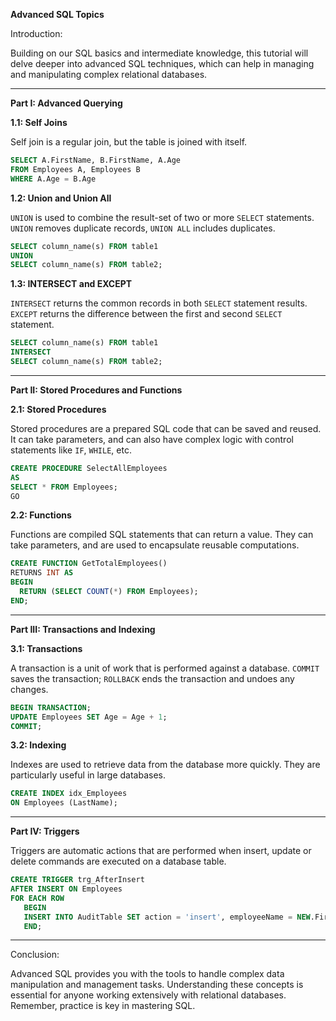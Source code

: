 **Advanced SQL Topics**

Introduction:

Building on our SQL basics and intermediate knowledge, this tutorial will delve deeper into advanced SQL techniques, which can help in managing and manipulating complex relational databases.

---

**Part I: Advanced Querying**

**1.1: Self Joins**

Self join is a regular join, but the table is joined with itself.

```sql
SELECT A.FirstName, B.FirstName, A.Age
FROM Employees A, Employees B
WHERE A.Age = B.Age
```

**1.2: Union and Union All**

`UNION` is used to combine the result-set of two or more `SELECT` statements. `UNION` removes duplicate records, `UNION ALL` includes duplicates.

```sql
SELECT column_name(s) FROM table1
UNION
SELECT column_name(s) FROM table2;
```

**1.3: INTERSECT and EXCEPT**

`INTERSECT` returns the common records in both `SELECT` statement results. `EXCEPT` returns the difference between the first and second `SELECT` statement.

```sql
SELECT column_name(s) FROM table1
INTERSECT
SELECT column_name(s) FROM table2;
```

---

**Part II: Stored Procedures and Functions**

**2.1: Stored Procedures**

Stored procedures are a prepared SQL code that can be saved and reused. It can take parameters, and can also have complex logic with control statements like `IF`, `WHILE`, etc.

```sql
CREATE PROCEDURE SelectAllEmployees
AS
SELECT * FROM Employees;
GO
```

**2.2: Functions**

Functions are compiled SQL statements that can return a value. They can take parameters, and are used to encapsulate reusable computations.

```sql
CREATE FUNCTION GetTotalEmployees()
RETURNS INT AS
BEGIN
  RETURN (SELECT COUNT(*) FROM Employees);
END;
```

---

**Part III: Transactions and Indexing**

**3.1: Transactions**

A transaction is a unit of work that is performed against a database. `COMMIT` saves the transaction; `ROLLBACK` ends the transaction and undoes any changes.

```sql
BEGIN TRANSACTION;
UPDATE Employees SET Age = Age + 1;
COMMIT;
```

**3.2: Indexing**

Indexes are used to retrieve data from the database more quickly. They are particularly useful in large databases.

```sql
CREATE INDEX idx_Employees
ON Employees (LastName);
```

---

**Part IV: Triggers**

Triggers are automatic actions that are performed when insert, update or delete commands are executed on a database table.

```sql
CREATE TRIGGER trg_AfterInsert
AFTER INSERT ON Employees
FOR EACH ROW
   BEGIN
   INSERT INTO AuditTable SET action = 'insert', employeeName = NEW.FirstName;
   END;
```

---

Conclusion:

Advanced SQL provides you with the tools to handle complex data manipulation and management tasks. Understanding these concepts is essential for anyone working extensively with relational databases. Remember, practice is key in mastering SQL.